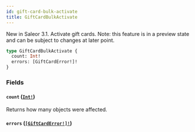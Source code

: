 ```yaml
---
id: gift-card-bulk-activate
title: GiftCardBulkActivate
---
```


New in Saleor 3.1. Activate gift cards. Note: this feature is in a preview state and can be subject to changes at later point.

```graphql
type GiftCardBulkActivate {
  count: Int!
  errors: [GiftCardError!]!
}
```

### Fields

#### `count` ([`Int!`](../../../developer/api-reference/scalars/int))

Returns how many objects were affected.

#### `errors` ([`[GiftCardError!]!`](../../../developer/api-reference/objects/gift-card-error))

